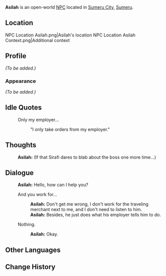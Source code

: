 {{Meta
|missing_NPC_profile  = yes
}}
{{Character Infobox
|type             = Open-World NPC
|image            = NPC Asilah.png
|region           = Sumeru
|location         = Sumeru
|affiliation      = The Eremites
|title            = Eremite Mercenary

|ancestry         = <!-- Clan/family -->
|father           = 
|mother           = 
|spouse           = 
|sibling          = 
|child            = 
|relative         = 

|voiceEN          = 
|voiceCN          = 
|voiceJP          = 
|dialoguereward   = 
}}
'''Asilah''' is an open-world [[NPC]] located in [[Sumeru City]], [[Sumeru]].

==Location==
<gallery>
NPC Location Asilah.png|Asilah's location
NPC Location Asilah Context.png|Additional context
</gallery>

==Profile==
''(To be added.)''

===Appearance===
''(To be added.)''
<!--
==Quests and Events==
{{Quests and Events}}
-->
==Idle Quotes==
{{Dialogue Start}}
: {{DIcon|Idle}} Only my employer...
:: {{A|VO Asilah 01.ogg}} "I only take orders from my employer."
{{Dialogue End}}

==Thoughts==
{{All Schemes to Know Explanation|name=Asilah}}
:{{A|VO Asilah All Schemes to Know 01.ogg}} '''Asilah:''' (If that Sirafi dares to blab about the boss one more time...)

==Dialogue==
{{Dialogue Start}}
:'''Asilah:''' Hello, how can I help you?
:{{DIcon}} And you work for...
::'''Asilah:''' Don't get me wrong, I don't work for the traveling merchant next to me, and I don't need to listen to him.
::'''Asilah:''' Besides, he just does what his employer tells him to do.
:{{DIcon}} Nothing.
::'''Asilah:''' Okay.
{{Dialogue End}}

==Other Languages==
{{Other Languages
|default_hidden = 1
|en      = Asilah
|zhs     = 艾希拉
|zhs_rm  = Àixīlā
|zht     = 艾希拉
|zht_rm  = Àixīlā
|ja      = アシラ
|ja_rm   = Ashira
|ko      = 아실라
|es      = Asilah
|fr      = Asilah
|ru      = Асила
|th      = Asilah
|vi      = Asilah
|de      = Asilah
|id      = Asilah
|pt      = Asilah
|tr      = Asilah
|it      = Asilah
}}

==Change History==
{{Change History|3.0}}<!--
==References==
{{Reflist}}
-->